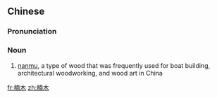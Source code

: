 ==Chinese==
{{zh-forms}}

===Pronunciation===
{{zh-pron
|m=nánmù
|c=naam4 muk6
|cat=n
}}

===Noun===
{{zh-noun}}

# [[nanmu]], a type of wood that was frequently used for boat building, architectural woodworking, and wood art in China

[[fr:楠木]]
[[zh:楠木]]